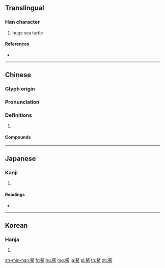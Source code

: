 {{character info/new}}
{{also|鳌|鼇}}
==Translingual==

===Han character===
{{Han char|rn=195|rad=魚|as=11|sn=22|four=48336|canj=GKNWF}}

# huge sea turtle

====References====
* {{Han ref|kx=1476.270|dkj=46416|dj=2008.120|hdz=74704.160|uh=9C32|ud=39986|bh=F7B4|bd=63412}}

----

==Chinese==
{{zh-forms|s=鳌}}

===Glyph origin===
{{Han etym}}

===Pronunciation===
{{zh-pron
|m=áo
|c=ngou4
|mc=y
|oc=y
|cat=
}}

===Definitions===
{{zh-hanzi}}

# {{rfdef|zh}}

====Compounds====
{{zh-der|占鰲頭|溫鰲妝燕|獨占鰲頭|金鰲玉蝀|鰲山|鰲裡奪尊|鰲頭獨占|鰲魚}}

----

==Japanese==

===Kanji===
{{ja-kanji|grade=|rs=魚11}}

# {{defn|lang=ja|sort=魚11}}

====Readings====
* {{ja-readings|on=[[ごう]] (gō)|kun=[[おおがめ]] (oogame)}}

----

==Korean==

===Hanja===
{{ko-hanja|hangeul=오|eumhun=|rv=o|mr=o|y=o}}

# {{defn|lang=ko|sort=魚11}}

[[zh-min-nan:鰲]]
[[fr:鰲]]
[[hu:鰲]]
[[mg:鰲]]
[[ja:鰲]]
[[pl:鰲]]
[[th:鰲]]
[[zh:鰲]]